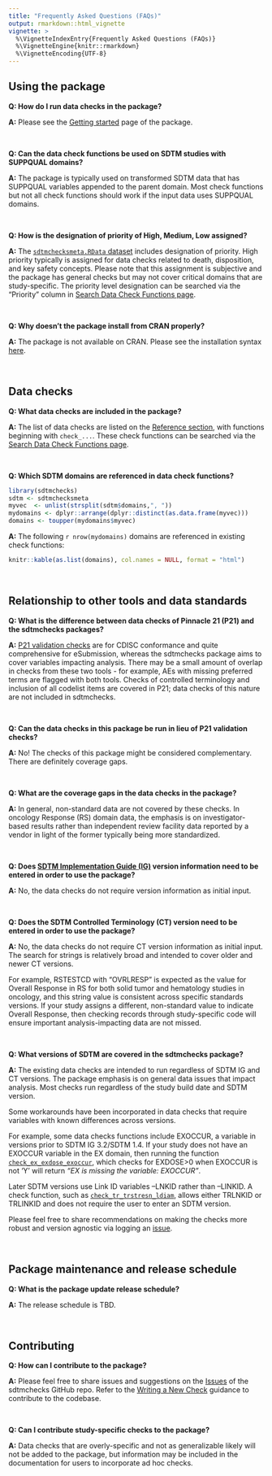 ```yaml
---
title: "Frequently Asked Questions (FAQs)"
output: rmarkdown::html_vignette
vignette: >
  %\VignetteIndexEntry{Frequently Asked Questions (FAQs)}
  %\VignetteEngine{knitr::rmarkdown}
  %\VignetteEncoding{UTF-8}
---
```


 
## Using the package

**Q: How do I run data checks in the package?**

**A:** Please see the [Getting started](https://pharmaverse.github.io/sdtmchecks/articles/sdtmchecks.html) page of the package.

<br>

**Q: Can the data check functions be used on SDTM studies with SUPPQUAL domains?**

**A:** The package is typically used on transformed SDTM data that has SUPPQUAL variables appended to the parent domain. Most check functions but not all check functions should work if the input data uses SUPPQUAL domains. 

<br>

**Q: How is the designation of priority of High, Medium, Low assigned?**

**A:** The [`sdtmchecksmeta.RData` dataset](https://pharmaverse.github.io/sdtmchecks/reference/sdtmchecksmeta.html) includes designation of priority. High priority typically is assigned for data checks related to death, disposition, and key safety concepts. Please note that this assignment is subjective and the package has general checks but may not cover critical domains that are study-specific. The priority level designation can be searched via the "Priority" column in [Search Data Check Functions page](https://pharmaverse.github.io/sdtmchecks/articles/search_checks.html). 

<br>

**Q: Why doesn't the package install from CRAN properly?**

**A:** The package is not available on CRAN. Please see the installation syntax [here](https://pharmaverse.github.io/sdtmchecks/index.html).

<br>
 
## Data checks

**Q: What data checks are included in the package?**

**A:** The list of data checks are listed on the [Reference section](https://pharmaverse.github.io/sdtmchecks/reference/index.html#data-checks), with functions beginning with `check_...`. These check functions can be searched via the [Search Data Check Functions page](https://pharmaverse.github.io/sdtmchecks/articles/search_checks.html). 

<br>

**Q: Which SDTM domains are referenced in data check functions?**

```r
library(sdtmchecks)
sdtm <- sdtmchecksmeta
myvec  <- unlist(strsplit(sdtm$domains,", "))
mydomains <- dplyr::arrange(dplyr::distinct(as.data.frame(myvec)))
domains <- toupper(mydomains$myvec)
```

**A:** The following `r nrow(mydomains)` domains are referenced in existing check functions:

```r
knitr::kable(as.list(domains), col.names = NULL, format = "html")
```

<br>

## Relationship to other tools and data standards

**Q: What is the difference between data checks of Pinnacle 21 (P21) and the sdtmchecks packages?**

**A:** [P21 validation checks](https://www.pinnacle21.com/validation-rules/sdtm) are for CDISC conformance and quite comprehensive for eSubmission, whereas the sdtmchecks package aims to cover variables impacting analysis. There may be a small amount of overlap in checks from these two tools - for example, AEs with missing preferred terms are flagged with both tools. Checks of controlled terminology and inclusion of all codelist items are covered in P21; data checks of this nature are not included in sdtmchecks. 

<br>

**Q: Can the data checks in this package be run in lieu of P21 validation checks?**

**A:** No! The checks of this package might be considered complementary. There are definitely coverage gaps. 

<br> 

**Q: What are the coverage gaps in the data checks in the package?**

**A:** In general, non-standard data are not covered by these checks. In oncology Response (RS) domain data, the emphasis is on investigator-based results rather than independent review facility data reported by a vendor in light of the former typically being more standardized. 

<br>

**Q: Does [SDTM Implementation Guide (IG)](https://www.cdisc.org/standards/foundational/sdtmig) version information need to be entered in order to use the package?**

**A:** No, the data checks do not require version information as initial input. 

<br>

**Q: Does the SDTM Controlled Terminology (CT) version need to be entered in order to use the package?**

**A:** No, the data checks do not require CT version information as initial input. The search for strings is relatively broad and intended to cover older and newer CT versions. 

For example, RSTESTCD with "OVRLRESP" is expected as the value for Overall Response in RS for both solid tumor and hematology studies in oncology, and this string value is consistent across specific standards versions. If your study assigns a different, non-standard value to indicate Overall Response, then checking records through study-specific code will ensure important analysis-impacting data are not missed.

<br>

**Q: What versions of SDTM are covered in the sdtmchecks package?**

**A:** The existing data checks are intended to run regardless of SDTM IG and CT versions. The package emphasis is on general data issues that impact analysis. Most checks run regardless of the study build date and SDTM version. 

Some workarounds have been incorporated in data checks that require variables with known differences across versions. 

For example, some data checks functions include EXOCCUR, a variable in versions prior to SDTM IG 3.2/SDTM 1.4. If your study does not have an EXOCCUR variable in the EX domain, then running the function [`check_ex_exdose_exoccur`](https://pharmaverse.github.io/sdtmchecks/reference/check_ex_exdose_exoccur.html), which checks for EXDOSE>0 when EXOCCUR is not 'Y' will return *"EX is missing the variable: EXOCCUR"*.

Later SDTM versions use Link ID variables --LNKID rather than --LINKID. A check function, such as [`check_tr_trstresn_ldiam`](https://pharmaverse.github.io/sdtmchecks/reference/check_tr_trstresn_ldiam.html), allows either TRLNKID or TRLINKID and does not require the user to enter an SDTM version.

Please feel free to share recommendations on making the checks more robust and version agnostic via logging an [issue](https://github.com/pharmaverse/sdtmchecks/issues).

<br>

## Package maintenance and release schedule
 

**Q: What is the package update release schedule?**

**A:** The release schedule is TBD.

<br>

## Contributing


**Q: How can I contribute to the package?**

**A:** Please feel free to share issues and suggestions on the [Issues](https://github.com/pharmaverse/sdtmchecks/issues) of the sdtmchecks GitHub repo. Refer to the [Writing a New Check](https://pharmaverse.github.io/sdtmchecks/articles/write_a_check.html) guidance to contribute to the codebase.

<br>

**Q: Can I contribute study-specific checks to the package?**

**A:** Data checks that are overly-specific and not as generalizable likely will not be added to the package, but information may be included in the documentation for users to incorporate ad hoc checks. 

<br>
